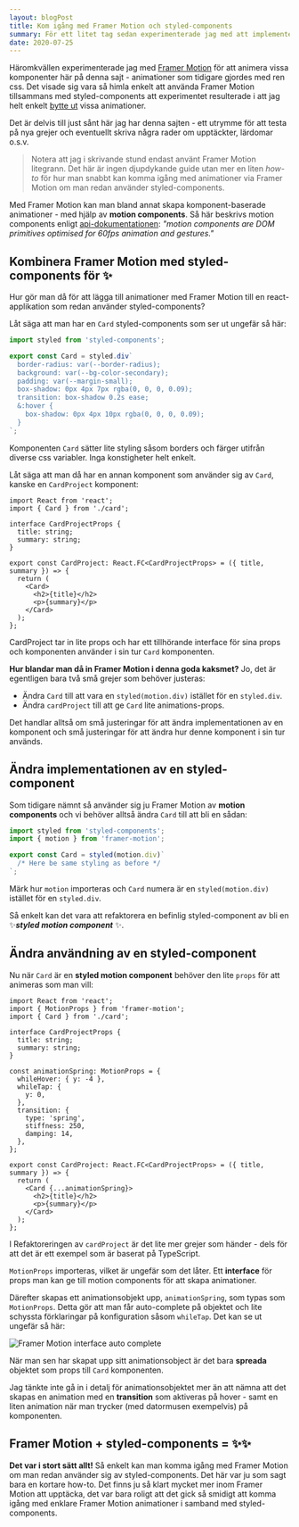 ```yaml
---
layout: blogPost
title: Kom igång med Framer Motion och styled-components
summary: För ett litet tag sedan experimenterade jag med att implementera animationer med Framer Motion på denna sajt. Kombinationen Framer Motion och styled-components visade sig vara rätt trevligt och så här snabbt kan man komma igång.
date: 2020-07-25
---
```


Häromkvällen experimenterade jag med [Framer Motion](https://www.framer.com/motion/) för att animera vissa komponenter här på denna sajt - animationer som tidigare gjordes med ren css.
Det visade sig vara så himla enkelt att använda Framer Motion tillsammans med styled-components att experimentet resulterade i att jag helt enkelt [bytte ut](https://github.com/danielv14/personal-portfolio/pull/48) vissa animationer.

Det är delvis till just sånt här jag har denna sajten - ett utrymme för att testa på nya grejer och eventuellt skriva några rader om upptäckter, lärdomar o.s.v.

> Notera att jag i skrivande stund endast använt Framer Motion litegrann.
> Det här är ingen djupdykande guide utan mer en liten _how-to_ för hur man snabbt kan komma igång med animationer via Framer Motion om man redan använder styled-components.

Med Framer Motion kan man bland annat skapa komponent-baserade animationer - med hjälp av **motion components**.
Så här beskrivs motion components enligt [api-dokumentationen](https://www.framer.com/api/motion/component): _"motion components are DOM primitives optimised for 60fps animation and gestures."_

## Kombinera Framer Motion med styled-components för ✨

Hur gör man då för att lägga till animationer med Framer Motion till en react-applikation som redan använder styled-components?

Låt säga att man har en `Card` styled-components som ser ut ungefär så här:

```ts:src/card.ts
import styled from 'styled-components';

export const Card = styled.div`
  border-radius: var(--border-radius);
  background: var(--bg-color-secondary);
  padding: var(--margin-small);
  box-shadow: 0px 4px 7px rgba(0, 0, 0, 0.09);
  transition: box-shadow 0.2s ease;
  &:hover {
    box-shadow: 0px 4px 10px rgba(0, 0, 0, 0.09);
  }
`;
```

Komponenten `Card` sätter lite styling såsom borders och färger utifrån diverse css variabler. Inga konstigheter helt enkelt.

Låt säga att man då har en annan komponent som använder sig av `Card`, kanske en `CardProject` komponent:

```tsx:src/cardProject.tsx
import React from 'react';
import { Card } from './card';

interface CardProjectProps {
  title: string;
  summary: string;
}

export const CardProject: React.FC<CardProjectProps> = ({ title, summary }) => {
  return (
    <Card>
      <h2>{title}</h2>
      <p>{summary}</p>
    </Card>
  );
};
```

CardProject tar in lite props och har ett tillhörande interface för sina props och komponenten använder i sin tur `Card` komponenten.

**Hur blandar man då in Framer Motion i denna goda kaksmet?** Jo, det är egentligen bara två små grejer som behöver justeras:

- Ändra `Card` till att vara en `styled(motion.div)` istället för en `styled.div`.
- Ändra `cardProject` till att ge `Card` lite animations-props.

Det handlar alltså om små justeringar för att ändra implementationen av en komponent och små justeringar för att ändra hur denne komponent i sin tur används.

## Ändra implementationen av en styled-component

Som tidigare nämnt så använder sig ju Framer Motion av **motion components** och vi behöver alltså ändra `Card` till att bli en sådan:

```ts{2,4}:src/card.ts
import styled from 'styled-components';
import { motion } from 'framer-motion';

export const Card = styled(motion.div)`
  /* Here be same styling as before */
`;
```

Märk hur `motion` importeras och `Card` numera är en `styled(motion.div)` istället för en `styled.div`.

Så enkelt kan det vara att refaktorera en befinlig styled-component av bli en ✨**_styled motion component_** ✨.

## Ändra användning av en styled-component

Nu när `Card` är en **styled motion component** behöver den lite `props` för att animeras som man vill:

```tsx{2,10,11,12,13,14,15,16,17,18,19,20,24}:src/cardProject.tsx
import React from 'react';
import { MotionProps } from 'framer-motion';
import { Card } from './card';

interface CardProjectProps {
  title: string;
  summary: string;
}

const animationSpring: MotionProps = {
  whileHover: { y: -4 },
  whileTap: {
    y: 0,
  },
  transition: {
    type: 'spring',
    stiffness: 250,
    damping: 14,
  },
};

export const CardProject: React.FC<CardProjectProps> = ({ title, summary }) => {
  return (
    <Card {...animationSpring}>
      <h2>{title}</h2>
      <p>{summary}</p>
    </Card>
  );
};
```

I Refaktoreringen av `cardProject` är det lite mer grejer som händer - dels för att det är ett exempel som är baserat på TypeScript.

`MotionProps` importeras, vilket är ungefär som det låter. Ett **interface** för props man kan ge till motion components för att skapa animationer.

Därefter skapas ett animationsobjekt upp, `animationSpring`, som typas som `MotionProps`. Detta gör att man får auto-complete på objektet och lite schyssta förklaringar på konfiguration såsom `whileTap`. Det kan se ut ungefär så här:

![Framer Motion interface auto complete](/img/posts/framer-motion-interface.png)

När man sen har skapat upp sitt animationsobject är det bara **spreada** objektet som props till `Card` komponenten.

Jag tänkte inte gå in i detalj för animationsobjektet mer än att nämna att det skapas en animation med en **transition** som aktiveras på hover - samt en liten animation när man trycker (med datormusen exempelvis) på komponenten.

## Framer Motion + styled-components = ✨✨

**Det var i stort sätt allt!** Så enkelt kan man komma igång med Framer Motion om man redan använder sig av styled-components.
Det här var ju som sagt bara en kortare how-to. Det finns ju så klart mycket mer inom Framer Motion att upptäcka, det var bara roligt att det gick så smidigt att komma igång med enklare Framer Motion animationer i samband med styled-components.
